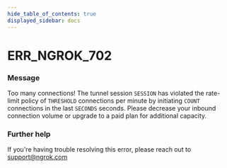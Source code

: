 ```yaml
---
hide_table_of_contents: true
displayed_sidebar: docs
---
```



# ERR_NGROK_702

### Message

Too many connections! The tunnel session `SESSION` has violated the rate-limit policy of `THRESHOLD` connections per minute by initiating `COUNT` connections in the last `SECONDS` seconds. Please decrease your inbound connection volume or upgrade to a paid plan for additional capacity.

<ErrorDetails error="err_ngrok_702" />

### Further help

If you're having trouble resolving this error, please reach out to [support@ngrok.com](mailto:support@ngrok.com?subject=Help%20with%20ERR_NGROK_702)
